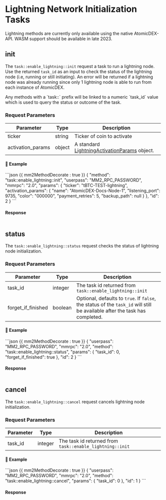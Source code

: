 # Lightning Network Initialization Tasks

<Note>
Lightning methods are currently only available using the native AtomicDEX-API. WASM support should be available in late 2023.
</Note>

## init

The `task::enable_lightning::init` request a task to run a lightning node. Use the returned `task_id` as an input to check the status of the lightning node (i.e, running or still initiating). An error will be returned if a lightning node was already running since only 1 lightning node is able to run from each instance of AtomicDEX.

<Note>
Any methods with a `task::` prefix will be linked to a numeric `task_id` value which is used to query the status or outcome of the task.
</Note>

### Request Parameters

| Parameter            | Type    | Description                                     |
|----------------------|---------|-------------------------------------------------|
| ticker               | string  | Ticker of coin to activate                      |
| activation_params    | object  | A standard [LightningActivationParams](/atomicdex/api/v20#LightningActivationParams) object.   |


#### 📌 Example

<CodeGroup title="" tag="POST" label="task::enable_lightning::init">
```json {{ mm2MethodDecorate : true }}
{
    "method": "task::enable_lightning::init",
    "userpass": "MM2_RPC_PASSWORD",
    "mmrpc": "2.0",
    "params": {
        "ticker": "tBTC-TEST-lightning",
        "activation_params": {
            "name": "AtomicDEX-Docs-Node-1",
            "listening_port": 9735,
            "color": "000000",
            "payment_retries": 5,
            "backup_path": null
        }
    },
    "id": 2
}
```
</CodeGroup>


<CollapsibleSection expandedText='Hide Response' collapsedText='Show Response'>

#### Response

```json

```
</CollapsibleSection>


## status

The `task::enable_lightning::status` request checks the status of lightning node initialization.

### Request Parameters

| Parameter            | Type    | Description                                                                                                                 |
|----------------------|---------|---------------------------------------------------------------------------------------------------------------------------- |
| task_id              | integer | The task id returned from `task::enable_lightning::init`                                                                    |
| forget_if_finished   | boolean | Optional, defaults to `true`. If `false`, the status of the `task_id` will still be available after the task has completed. |


#### 📌 Example

<CodeGroup title="" tag="POST" label="task::enable_lightning::status">
```json {{ mm2MethodDecorate : true }}
{
    "userpass": "MM2_RPC_PASSWORD",
    "mmrpc": "2.0",
    "method": "task::enable_lightning::status",
    "params": {
        "task_id": 0,
        "forget_if_finished": true
    },
    "id": 2
}
```
</CodeGroup>


<CollapsibleSection expandedText='Hide Response' collapsedText='Show Response'>

#### Response

```json

```
</CollapsibleSection>


## cancel

The `task::enable_lightning::cancel` request cancels lightning node initialization.

### Request Parameters

| Parameter            | Type    | Description                                                                                                                 |
|----------------------|---------|---------------------------------------------------------------------------------------------------------------------------- |
| task_id              | integer | The task id returned from `task::enable_lightning::init`                                                                    |


#### 📌 Example

<CodeGroup title="" tag="POST" label="task::enable_lightning::cancel">
```json {{ mm2MethodDecorate : true }}
{
    "userpass": "MM2_RPC_PASSWORD",
    "mmrpc": "2.0",
    "method": "task::enable_lightning::cancel",
    "params": {
        "task_id": 0
    },
    "id": 1
}
```
</CodeGroup>

<CollapsibleSection expandedText='Hide Response' collapsedText='Show Response'>

#### Response

```json

```
</CollapsibleSection>
